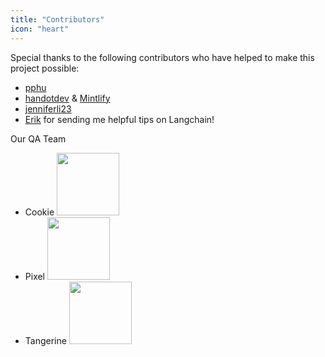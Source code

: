 ```yaml
---
title: "Contributors"
icon: "heart"
---
```


Special thanks to the following contributors who have helped to make this project possible:

- [pphu](https://github.com/pphu)
- [handotdev](https://github.com/handotdev) & [Mintlify](https://mintlify.com/)
- [jenniferli23](https://github.com/jenniferli23)
- [Erik](https://twitter.com/eyfriis) for sending me helpful tips on Langchain!

Our QA Team

- Cookie <img height="100" noZoom src="/assets/cookie.jpeg" />
- Pixel <img height="100" noZoom src="/assets/pixel.jpg" />
- Tangerine <img height="100" noZoom src="/assets/tangerine.jpg" />
